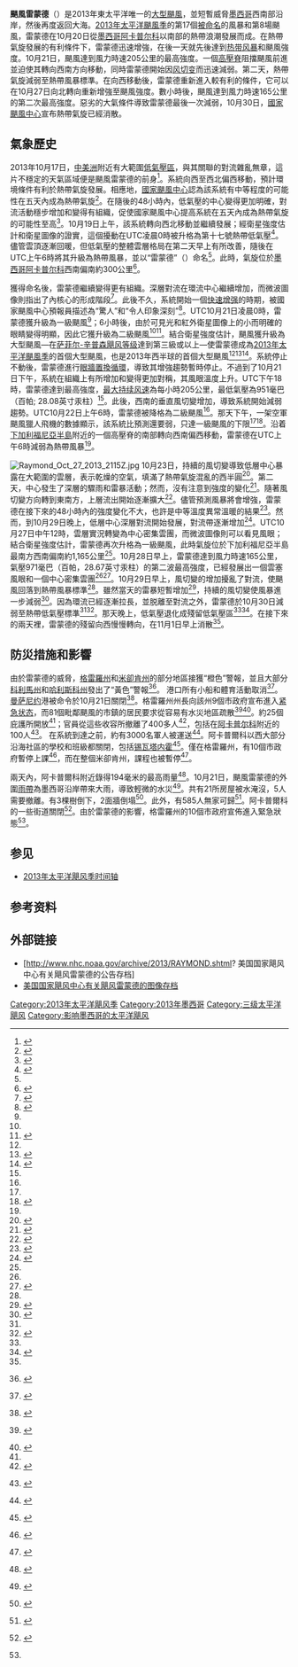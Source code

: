 {{NoteTA
|G1=地名
}}
{{Infobox hurricane
| Name=颶風雷蒙德<br />{{lang|en|Hurricane Raymond}}
| Type=颶風
| Year=2013
| Basin=EPac
| Image location=Raymond Oct 21 2013 2010Z.jpg
| Image name=2013年10月21日，正處最高強度的颶風雷蒙德
| Formed=2013年10月20日
| Dissipated=2013年11月1日
| Remnant low=10月30日
| 1-min winds=110
| Pressure=951
| Damages=Minimal
| Fatalities=無
| Areas=[[墨西哥|墨西哥]]西南部
| Hurricane season=[[2013年太平洋颶風季|2013年太平洋颶風季]]
}} 
'''颶風雷蒙德'''（{{lang-en|Hurricane Raymond}}）是2013年東太平洋唯一的[[熱帶氣旋等級|大型颶風]]，並短暫威脅[[墨西哥|墨西哥]]西南部沿岸，然後再度返回大海。[[2013年太平洋颶風季|2013年太平洋颶風季]]的第17個[[熱帶氣旋命名|被命名]]的風暴和第8場颶風，雷蒙德在10月20日從[[墨西哥|墨西哥]][[阿卡普尔科|阿卡普尔科]]以南部的熱帶浪潮發展而成。在熱帶氣旋發展的有利條件下，雷蒙德迅速增強，在{{link-en|熱帶氣旋發展學|Tropical cyclogenesis|形成}}後一天就先後達到[[热带风暴|热带风暴]]和颶風強度。10月21日，颶風達到風力時速205公里的最高強度。一個[[高壓脊|高壓脊]]阻擋颶風前進並迫使其轉向西南方向移動，同時雷蒙德開始因[[风切变|风切变]]而迅速減弱。第二天，熱帶氣旋減弱至熱帶風暴標準。在向西移動後，雷蒙德重新進入較有利的條件，它可以在10月27日向北轉向重新增強至颶風強度。數小時後，颶風達到風力時速165公里的第二次最高強度。惡劣的大氣條件導致雷蒙德最後一次減弱，10月30日，[[國家颶風中心|國家颶風中心]]宣布熱帶氣旋已經消散。

== 氣象歷史 ==
{{storm path|Raymond 2013 track.png}}
2013年10月17日，[[中美洲|中美洲]]附近有大範圍[[低气压|低氣壓區]]，與其關聯的對流雜亂無章，這片不穩定的天氣區域便是颶風雷蒙德的前身<ref>{{cite web|author=Christopher W. Landsea|title=Graphical Tropical Weather Outlook|url=http://www.nhc.noaa.gov/archive/gtwo/epac/201310171743/index.php?basin=epac&current_issuance=201310171743|publisher=National Oceanic and Atmospheric Administration|work=National Hurricane Center|date=2013-10-17|accessdate=2013-10-27|archive-date=2015-10-22|archive-url=https://web.archive.org/web/20151022212012/http://www.nhc.noaa.gov/archive/gtwo/epac/201310171743/index.php?basin=epac&current_issuance=201310171743|dead-url=no}}</ref>。系統向西至西北偏西移動，預計環境條件有利於熱帶氣旋發展。相應地，[[國家颶風中心|國家颶風中心]]認為該系統有中等程度的可能性在五天內成為熱帶氣旋<ref>{{cite web|author=Michael J. Brennan|title=Graphical Tropical Weather Outlook|url=http://www.nhc.noaa.gov/archive/gtwo/epac/201310180500/index.php?basin=epac&current_issuance=201310180500|publisher=National Oceanic and Atmospheric Administration|work=National Hurricane Center|date=2013-10-17|accessdate=2013-10-27|archive-date=2015-10-24|archive-url=https://web.archive.org/web/20151024055357/http://www.nhc.noaa.gov/archive/gtwo/epac/201310180500/index.php?basin=epac&current_issuance=201310180500|dead-url=no}}</ref>。在隨後的48小時內，低氣壓的中心變得更加明確，對流活動穩步增加和變得有組織，促使國家颶風中心提高系統在五天內成為熱帶氣旋的可能性至高<ref>{{cite web|author=John P. Cangialosi|title=Graphical Tropical Weather Outlook|url=http://www.nhc.noaa.gov/archive/gtwo/epac/201310191126/index.php?basin=epac&current_issuance=201310191126|publisher=National Oceanic and Atmospheric Administration|work=National Hurricane Center|date=2013-10-19|accessdate=2013-10-27|archive-date=2016-04-11|archive-url=https://web.archive.org/web/20160411120625/http://www.nhc.noaa.gov/archive/gtwo/epac/201310191126/index.php?basin=epac&current_issuance=201310191126|dead-url=no}}</ref>。10月19日上午，該系統轉向西北移動並繼續發展；經衛星強度估計和衛星圖像的證實，這個擾動在UTC凌晨0時被升格為第十七{{lang|en|E}}號熱帶低氣壓<ref name="TCR">{{cite report|author=Robbie Berg|title=Tropical Cyclone Report: Hurricane Raymond|url={{NHC TCR url|id=EP172013_Raymond}}|publisher=National Oceanic and Atmospheric Administration|work=National Hurricane Center|date=2014-01-06|accessdate=2017-06-26|format=PDF|location=Miami, Florida}}</ref>。儘管雲頂逐漸回暖，但低氣壓的整體雲層格局在第二天早上有所改善，隨後在UTC上午6時將其升級為熱帶風暴，並以“雷蒙德”（{{lang|en|Raymond}}）命名<ref name="TCR"/>。此時，氣旋位於[[墨西哥|墨西哥]][[阿卡普尔科|阿卡普尔科]]西南偏南約300公里<ref>{{cite report|author=Lixion A. Avila|title=Tropical Storm Raymond Public Advisory Number 2|url=http://www.nhc.noaa.gov/archive/2013/ep17/ep172013.public.002.shtml|work=National Hurricane Center|publisher=National Oceanic and Atmospheric Administration|date=2013-10-20|accessdate=2013-10-27|archive-date=2016-04-02|archive-url=https://web.archive.org/web/20160402132431/http://www.nhc.noaa.gov/archive/2013/ep17/ep172013.public.002.shtml|dead-url=no}}</ref>。

獲得命名後，雷蒙德繼續變得更有組織。深層對流在環流中心繼續增加，而微波圖像則指出了內核心的形成階段<ref>{{cite report|author=Michael J. Brennan|title=Tropical Storm Raymond Discussion Number 3|url=http://www.nhc.noaa.gov/archive/2013/ep17/ep172013.discus.003.shtml|work=National Hurricane Center|publisher=National Oceanic and Atmospheric Administration|date=2013-10-20|accessdate=2013-10-27|archive-date=2020-10-29|archive-url=https://web.archive.org/web/20201029113258/https://www.nhc.noaa.gov/archive/2013/ep17/ep172013.discus.003.shtml|dead-url=no}}</ref>。此後不久，系統開始一個[[快速增强|快速增强]]的時期，被國家颶風中心預報員描述為“驚人”和“令人印象深刻”<ref name="Cat2Raymond">{{cite report|author=Daniel P. Brown|title=Hurricane Raymond Discussion Number 5|url=http://www.nhc.noaa.gov/archive/2013/ep17/ep172013.discus.005.shtml|work=National Hurricane Center|publisher=National Oceanic and Atmospheric Administration|date=2013-10-20|accessdate=2013-10-27|archive-date=2020-10-31|archive-url=https://web.archive.org/web/20201031053301/https://www.nhc.noaa.gov/archive/2013/ep17/ep172013.discus.005.shtml|dead-url=no}}</ref>。UTC10月21日凌晨0時，雷蒙德獲升級為一級颶風<ref name="TCR"/>；6小時後，由於可見光和紅外衛星圖像上的小而明確的眼睛變得明顯，因此它獲升級為二級颶風<ref name="Cat2Raymond"/><ref>{{cite report|author=Robbie J. Berg|author2=Daniel P. Brown|title=Hurricane Raymond Intermediate Advisory Number 4A|url=http://www.nhc.noaa.gov/archive/2013/ep17/ep172013.public_a.004.shtml|work=National Hurricane Center|publisher=National Oceanic and Atmospheric Administration|date=2013-10-20|accessdate=2013-10-27|archive-date=2020-10-31|archive-url=https://web.archive.org/web/20201031101736/https://www.nhc.noaa.gov/archive/2013/ep17/ep172013.public_a.004.shtml|dead-url=no}}</ref>。結合衛星強度估計，颶風獲升級為大型颶風—在[[萨菲尔-辛普森飓风等级|萨菲尔-辛普森飓风等级]]達到第三級或以上—使雷蒙德成為[[2013年太平洋颶風季|2013年太平洋颶風季]]的首個大型颶風，也是2013年西半球的首個大型颶風<ref name="TCR"/><ref>{{cite report|author=John P. Cangialosi|author2=Lixion A. Avila|title=Hurricane Raymond Discussion Number 6|url=http://www.nhc.noaa.gov/archive/2013/ep17/ep172013.discus.006.shtml|work=National Hurricane Center|publisher=National Oceanic and Atmospheric Administration|date=2013-10-21|accessdate=2013-10-27|archive-date=2020-10-28|archive-url=https://web.archive.org/web/20201028170142/https://www.nhc.noaa.gov/archive/2013/ep17/ep172013.discus.006.shtml|dead-url=no}}</ref><ref>{{cite web|author=Lindsay Milbourne|title=Tropical Storm Lorenzo forms in central Atlantic-no threat; Raymond a major hurricane near southwest Mexico|url=http://blog.myfoxhurricane.com/2013/10/21/tropical-depression-13-forms-in-central-atlantic-no-threat-raymond-a-major-hurricane-near-southwest-mexico|publisher=myFOX Hurricane|work=myFOX hurricane|date=2013-10-21|accessdate=2013-10-27|deadurl=yes|archiveurl=https://web.archive.org/web/20131026020853/http://blog.myfoxhurricane.com/2013/10/21/tropical-depression-13-forms-in-central-atlantic-no-threat-raymond-a-major-hurricane-near-southwest-mexico/|archivedate=2013-10-26}}</ref>。系統停止不動後，雷蒙德進行[[眼牆置換循環|眼牆置換循環]]，導致其增強趨勢暫時停止。不過到了10月21日下午，系統在組織上有所增加和變得更加對稱，其風眼溫度上升。UTC下午18時，雷蒙德達到最高強度，[[最大持续风速|最大持续风速]]為每小時205公里，最低氣壓為951毫巴（百帕; 28.08英寸汞柱）<ref name="TCR"/>。此後，西南的垂直風切變增加，導致系統開始減弱趨勢。UTC10月22日上午6時，雷蒙德被降格為二級颶風<ref name="TCR"/>。那天下午，一架空軍颶風獵人飛機的數據顯示，該系統比預測還要弱，只達一級颶風的下限<ref name="TCR"/><ref>{{cite report|author=Michael J. Brennan|title=Hurricane Raymond Discussion Number 12|url=http://www.nhc.noaa.gov/archive/2013/ep17/ep172013.discus.012.shtml|work=National Hurricane Center|publisher=National Oceanic and Atmospheric Administration|date=2013-10-21|accessdate=2013-10-27|archive-date=2020-10-28|archive-url=https://web.archive.org/web/20201028055149/https://www.nhc.noaa.gov/archive/2013/ep17/ep172013.discus.012.shtml|dead-url=no}}</ref>。沿着[[下加利福尼亞半島|下加利福尼亞半島]]附近的一個高壓脊的南部轉向西南偏西移動，雷蒙德在UTC上午6時減弱為熱帶風暴<ref name="TCR"/>。

[[File:Raymond_Oct_27_2013_2115Z.jpg|thumb]]
10月23日，持續的風切變導致低層中心暴露在大範圍的雲層，表示乾燥的空氣，填滿了熱帶氣旋混亂的西半圓<ref>{{cite report|author=Eric S. Blake|title=Tropical Storm Raymond Discussion Number 16|url=http://www.nhc.noaa.gov/archive/2013/ep17/ep172013.discus.016.shtml|work=National Hurricane Center|publisher=National Oceanic and Atmospheric Administration|date=2013-10-23|accessdate=2013-10-27|archive-date=2017-07-02|archive-url=https://web.archive.org/web/20170702183234/http://www.nhc.noaa.gov/archive/2013/ep17/ep172013.discus.016.shtml|dead-url=no}}</ref>。第二天，中心發生了深層的驟雨和雷暴活動；然而，沒有注意到強度的變化<ref>{{cite report|author=Eric S. Blake|title=Tropical Storm Raymond Discussion Number 20|url=http://www.nhc.noaa.gov/archive/2013/ep17/ep172013.discus.020.shtml|work=National Hurricane Center|publisher=National Oceanic and Atmospheric Administration|date=2013-10-24|accessdate=2013-10-27|archive-date=2020-10-28|archive-url=https://web.archive.org/web/20201028132703/https://www.nhc.noaa.gov/archive/2013/ep17/ep172013.discus.020.shtml|dead-url=no}}</ref>。隨著風切變方向轉到東南方，上層流出開始逐漸擴大<ref>{{cite report|author=Lixion A. Avila|title=Tropical Storm Raymond Discussion Number 21|url=http://www.nhc.noaa.gov/archive/2013/ep17/ep172013.discus.021.shtml|work=National Hurricane Center|publisher=National Oceanic and Atmospheric Administration|date=2013-10-24|accessdate=2013-10-27|archive-date=2020-10-31|archive-url=https://web.archive.org/web/20201031230130/https://www.nhc.noaa.gov/archive/2013/ep17/ep172013.discus.021.shtml|dead-url=no}}</ref>。儘管預測風暴將會增強，雷蒙德在接下來的48小時內的強度變化不大，也許是中等溫度異常溫暖的結果<ref>{{cite report|author=Christopher W. Landsea|title=Tropical Storm Raymond Discussion Number 27|url=http://www.nhc.noaa.gov/archive/2013/ep17/ep172013.discus.027.shtml|work=National Hurricane Center|publisher=National Oceanic and Atmospheric Administration|date=2013-10-26|accessdate=2013-10-27|archive-date=2017-07-02|archive-url=https://web.archive.org/web/20170702183510/http://www.nhc.noaa.gov/archive/2013/ep17/ep172013.discus.027.shtml|dead-url=no}}</ref>。然而，到10月29日晚上，低層中心深層對流開始發展，對流帶逐漸增加<ref>{{cite report|author=Todd B. Kimberlain|title=Tropical Storm Raymond Discussion Number 29|url=http://www.nhc.noaa.gov/archive/2013/ep17/ep172013.discus.029.shtml|work=National Hurricane Center|publisher=National Oceanic and Atmospheric Administration|date=2013-10-26|accessdate=2013-10-27|archive-date=2020-10-28|archive-url=https://web.archive.org/web/20201028185118/https://www.nhc.noaa.gov/archive/2013/ep17/ep172013.discus.029.shtml|dead-url=no}}</ref>。UTC10月27日中午12時，雲層實況轉變為中心密集雲團，而微波圖像則可以看見風眼；結合衛星強度估計，雷蒙德再次升格為一級颶風，此時氣旋位於下加利福尼亞半島最南方西南偏南約1,165公里<ref name="TCR"/>。10月28日早上，雷蒙德達到風力時速165公里，氣壓971毫巴（百帕，28.67英寸汞柱）的第二波最高強度，已經發展出一個雲塞風眼和一個中心密集雲團<ref name="TCR"/><ref>{{cite report|author=Todd Kimberlain|title=Hurricane Raymond Discussion Number 33|url=http://www.nhc.noaa.gov/archive/2013/ep17/ep172013.discus.033.shtml?|work=National Hurricane Center|publisher=National Oceanic and Atmospheric Administration|date=2013-10-28|accessdate=2013-11-01|archive-date=2020-10-28|archive-url=https://web.archive.org/web/20201028134629/https://www.nhc.noaa.gov/archive/2013/ep17/ep172013.discus.033.shtml|dead-url=no}}</ref>。10月29日早上，風切變的增加擾亂了對流，使颶風回落到熱帶風暴標準<ref name="TCR"/>。雖然當天的雷暴短暫增加<ref>{{cite report|author=Daniel P. Brown|title=Tropical Storm Raymond Discussion Number 38|url=http://www.nhc.noaa.gov/archive/2013/ep17/ep172013.discus.038.shtml?|work=National Hurricane Center|publisher=National Oceanic and Atmospheric Administration|date=2013-10-29|accessdate=2013-11-01|archive-date=2020-10-31|archive-url=https://web.archive.org/web/20201031102129/https://www.nhc.noaa.gov/archive/2013/ep17/ep172013.discus.038.shtml|dead-url=no}}</ref>，持續的風切變使風暴進一步減弱<ref>{{cite report|author=Jack Beven|title=Tropical Storm Raymond Discussion Number 41|url=http://www.nhc.noaa.gov/archive/2013/ep17/ep172013.discus.041.shtml?|work=National Hurricane Center|publisher=National Oceanic and Atmospheric Administration|date=2013-10-30|accessdate=2013-11-01|archive-date=2020-10-28|archive-url=https://web.archive.org/web/20201028055358/https://www.nhc.noaa.gov/archive/2013/ep17/ep172013.discus.041.shtml|dead-url=no}}</ref>。因為環流已經逐漸拉長，並脱離至對流之外，雷蒙德於10月30日減弱至熱帶低氣壓標準<ref name="TCR"/><ref>{{cite report|author=Daniel P. Brown|title=Tropical Depression Raymond Discussion Number 42|url=http://www.nhc.noaa.gov/archive/2013/ep17/ep172013.discus.042.shtml?|work=National Hurricane Center|publisher=National Oceanic and Atmospheric Administration|date=2013-10-30|accessdate=2013-11-01|archive-date=2017-07-02|archive-url=https://web.archive.org/web/20170702183854/http://www.nhc.noaa.gov/archive/2013/ep17/ep172013.discus.042.shtml|dead-url=no}}</ref>。那天晚上，低氣壓退化成殘留低氣壓區<ref name="TCR"/><ref>{{cite report|author=Robbie Berg|title=Post-Tropical Cyclone Raymond Discussion Number 43|url=http://www.nhc.noaa.gov/archive/2013/ep17/ep172013.discus.043.shtml?|work=National Hurricane Center|publisher=National Oceanic and Atmospheric Administration|date=2013-10-30|accessdate=2013-11-01|archive-date=2020-11-01|archive-url=https://web.archive.org/web/20201101074002/https://www.nhc.noaa.gov/archive/2013/ep17/ep172013.discus.043.shtml|dead-url=no}}</ref>。在接下來的兩天裡，雷蒙德的殘留向西慢慢轉向，在11月1日早上消散<ref name="TCR"/>。

==防災措施和影響==
由於雷蒙德的威脅，[[格雷羅州|格雷羅州]]和[[米卻肯州|米卻肯州]]的部分地區接獲“橙色”警報，並且大部分[[科利馬州|科利馬州]]和[[哈利斯科州|哈利斯科州]]發出了“黃色”警報<ref>{{Es icon}} {{cite news|title=En alerta roja por Raymond, Guerrero y Michoacán|url=http://www.eluniversal.com.mx/estados/2013/huracan-raymond-alerta-michoacan-guerrero-clases-959676.html|accessdate=2013-10-21|newspaper=El Universal|date=2013-10-21|archive-date=2013-10-25|archive-url=https://web.archive.org/web/20131025232502/http://www.eluniversal.com.mx/estados/2013/huracan-raymond-alerta-michoacan-guerrero-clases-959676.html|dead-url=no}}</ref>。
{{link-en|哥斯達格蘭德|Costa Grande}}港口所有小船和體育活動取消<ref name=EU1>{{Es icon}} {{cite news|title=Raymond podría convertirse en huracán esta noche|url=http://www.eluniversal.com.mx/estados/2013/raymond-huracan-guerrero-959588.html|accessdate=2013-10-20|newspaper=[[El_Universal_(Mexico_City)|El Universal]]|date=2013-10-20|archive-date=2014-02-28|archive-url=https://web.archive.org/web/20140228033607/http://www.eluniversal.com.mx/estados/2013/raymond-huracan-guerrero-959588.html|dead-url=no}}</ref>。[[曼萨尼约|曼萨尼约]]港被命令於10月21日關閉<ref name=EU6>{{Es icon}} {{cite news|title=Colima permanece en alerta por huracán Raymond|url=http://www.eluniversal.com.mx/estados/2013/colima-alerta-raymond-959758.html|accessdate=2013-10-21|newspaper=El Universal|date=2013-10-21|archive-date=2014-09-08|archive-url=https://web.archive.org/web/20140908014804/http://www.eluniversal.com.mx/estados/2013/colima-alerta-raymond-959758.html|dead-url=no}}</ref>。格雷羅州州長{{link-en|墨西哥目前州長名單|List of current Mexican state governors|安赫爾·阿吉雷·里維羅}}向該州9個市政府宣布進入[[紧急状态|紧急状态]]，而81個毗鄰颶風的市鎮的居民要求從容易有水災地區疏散<ref name=EU2>{{Es icon}} {{cite news|title=Por Raymond, pide Aguirre emergencia para 9 municipios|url=http://www.eluniversal.com.mx/estados/2013/por-raymond-pide-aguirre-emergencia-para-9-municipios-959605.html|accessdate=2013-10-20|newspaper=El Universal|date=2013-10-20|archive-date=2014-02-23|archive-url=https://web.archive.org/web/20140223000852/http://www.eluniversal.com.mx/estados/2013/por-raymond-pide-aguirre-emergencia-para-9-municipios-959605.html|dead-url=no}}</ref><ref name=AP1>{{Es icon}}{{cite web|title=‘Raymond’ incrementa su fuerza y ya es huracán categoría 2|url=http://www.animalpolitico.com/2013/10/raymond-ya-es-huracan-categoria-1|publisher=Animal Politico|date=2013-10-20|accessdate=2013-10-21|archive-date=2020-09-06|archive-url=https://web.archive.org/web/20200906235021/https://www.animalpolitico.com/2013/10/raymond-ya-es-huracan-categoria-1/|dead-url=no}}</ref>。約25個庇護所開放<ref name=EU10 />；官員從這些收容所撤離了400多人<ref name=EU3>{{Es icon}}{{cite news|title=Aplican plan DNIII por el huracán Raymond en Gro.|url=http://www.eluniversal.com.mx/estados/2013/raymond-se-acerca-a-mexico-con-categoria-3-959643.html|accessdate=2013-10-21|newspaper=El Universal|date=2013-10-21|archive-date=2014-02-27|archive-url=https://web.archive.org/web/20140227092905/http://www.eluniversal.com.mx/estados/2013/raymond-se-acerca-a-mexico-con-categoria-3-959643.html|dead-url=no}}</ref>，包括在[[阿卡普尔科|阿卡普尔科]]附近的100人<ref name=DG>{{Es icon}} {{cite news|title=Call Aguirre to take precautions, to the strengthening of Hurricane "Raymond"|url=http://www.diariodeguerrero.com.mx/incio/pagina-principal/9248-llama-aguirre-a-tomar-precauciones-ante-el-fortalecimiento-del-huracan-raymond.html|accessdate=2013-10-22|newspaper=Dary of Guerrero|date=2013-10-22|deadurl=yes|archiveurl=https://web.archive.org/web/20131023055443/http://www.diariodeguerrero.com.mx/incio/pagina-principal/9248-llama-aguirre-a-tomar-precauciones-ante-el-fortalecimiento-del-huracan-raymond.html|archivedate=2013-10-23}}</ref>。
在系統到達之前，約有3000名軍人被運送<ref name=EU9>{{Es icon}} {{cite news|title=Despliegan a 3 mil soldados en Gro. por Raymond|url=http://www.eluniversal.com.mx/estados/2013/guerrero-alerta-huracan-reymond-soldados-959759.html|accessdate=2013-10-21|newspaper=El Universal|date=2013-10-21|archive-date=2014-02-27|archive-url=https://web.archive.org/web/20140227051419/http://www.eluniversal.com.mx/estados/2013/guerrero-alerta-huracan-reymond-soldados-959759.html|dead-url=no}}</ref>。阿卡普爾科以西大部分沿海社區的學校和班級都關閉，包括[[锡瓦塔内霍|锡瓦塔内霍]]<ref name=Yahoo!>{{cite news|title=Raymond becomes major hurricane as it nears Mexico|url=https://news.yahoo.com/raymond-becomes-major-hurricane-nears-mexico-091659556.html|date=2013-10-21|publisher=Yahoo News|accessdate=2013-10-21|archive-date=2016-03-05|archive-url=https://web.archive.org/web/20160305072349/http://news.yahoo.com/raymond-becomes-major-hurricane-nears-mexico-091659556.html|dead-url=no}}</ref>。僅在格雷羅州，有10個市政府暫停上課<ref>{{Es icon}} {{cite news|title=Guerrero suspende clases en 10 municipios|url=http://www.eluniversal.com.mx/estados/2013/guerrero-suspende-clases-en-10-municipios-959620.html|accessdate=2013-10-21|newspaper=El Universal|date=2013-10-20|archive-date=2013-10-26|archive-url=https://web.archive.org/web/20131026063534/http://www.eluniversal.com.mx/estados/2013/guerrero-suspende-clases-en-10-municipios-959620.html|dead-url=no}}</ref>，而在整個米卻肯州，課程也被暫停<ref name=EU8>{{Es icon}} {{cite news|title=Michoacán, en sesión permanente por Raymond|url=http://www.eluniversal.com.mx/estados/2013/huracan-raymond-michoacan-959721.html|accessdate=2013-10-21|newspaper=El Universal|date=2013-10-21|archive-date=2014-02-22|archive-url=https://web.archive.org/web/20140222215309/http://www.eluniversal.com.mx/estados/2013/huracan-raymond-michoacan-959721.html|dead-url=no}}</ref>。

兩天內，阿卡普爾科附近錄得194毫米的最高雨量<ref name=LJ>{{cite news |title=Hurricane Raymond weakens near Mexico |url=http://www.lansingstatejournal.com/usatoday/article/3142927 |archive-url=https://archive.is/20131023141122/http://www.lansingstatejournal.com/usatoday/article/3142927 |dead-url=yes |archive-date=2013-10-23 |accessdate=2013-10-22 |newspaper=Langiston Journal |date=2013-10-22 |author=Doyle Rice |author2=USA Today |agency=Associated Press }}</ref>。10月21日，颶風雷蒙德的外圍[[雨帶|雨帶]]為墨西哥沿岸帶來大雨，導致輕微的水災<ref name=EU7>{{Es icon}} {{cite news|title=Evacuan colonias de Acapulco por huracán Raymond|url=http://www.eluniversal.com.mx/estados/2013/acapulco-evacuacion-huracan-raymond-959710.html|accessdate=2013-10-21|newspaper=El Universal|date=2013-10-21|archive-date=2015-01-01|archive-url=https://web.archive.org/web/20150101160634/http://www.eluniversal.com.mx/estados/2013/acapulco-evacuacion-huracan-raymond-959710.html|dead-url=no}}</ref>。共有21所房屋被水淹沒，5人需要撤離。有3棵樹倒下，2面牆倒塌<ref name=EUM>{{Es icon}} {{cite news|title=Suspenden búsqueda en La Pintada por Raymond|url=http://m.eluniversal.com.mx/notas/estados/2013/pintada-lluvias-raymond-acapulco-960082.html|accessdate=2013-10-22|newspaper=El Universal minor|date=2013-10-22|archive-url=https://web.archive.org/web/20131029192115/http://m.eluniversal.com.mx/notas/estados/2013/pintada-lluvias-raymond-acapulco-960082.html|archive-date=2013-10-29|dead-url=yes}}</ref>。此外，有585人無家可歸<ref name=EU10>{{Es icon}} {{cite news|title=Fonden para 11 municipios tras Raymond; reanudan clases|url=http://www.eluniversal.com.mx/estados/2013/reanudan-labores-guerrero-960163.html|accessdate=2013-10-22|newspaper=El Universal|date=2013-10-22|archive-date=2013-11-11|archive-url=https://web.archive.org/web/20131111031144/http://www.eluniversal.com.mx/estados/2013/reanudan-labores-guerrero-960163.html|dead-url=no}}</ref>。阿卡普爾科的一些街道關閉<ref>{{Es icon}} {{cite news|title=Huracán Raymond descarga lluvias en Guerrero|url=http://www.ultra.com.mx/noticias/guerrero/Nacional/25764-huracan-raymond-descarga-lluvias-en-guerrero.html|accessdate=2013-10-22|newspaper=Ultra|date=2013-10-22|archive-date=2017-01-13|archive-url=https://web.archive.org/web/20170113165137/http://www.ultra.com.mx/noticias/guerrero/Nacional/25764-huracan-raymond-descarga-lluvias-en-guerrero.html|dead-url=no}}</ref>。由於雷蒙德的影響，格雷羅州的10個市政府宣佈進入緊急狀態<ref name=EU10 />。

== 参见 ==
{{portal|热带气旋}}
* [[2013年太平洋飓风季时间轴|2013年太平洋飓风季时间轴]]

== 参考资料 ==
{{reflist|30em}}

== 外部链接 ==
{{Commons category|Hurricane Raymond (2013)}}
*[http://www.nhc.noaa.gov/archive/2013/RAYMOND.shtml? 美国国家飓风中心有关飓风雷蒙德的公告存档]{{Wayback|url=http://www.nhc.noaa.gov/archive/2013/RAYMOND.shtml |date=20201025224438 }}
*[http://www.nhc.noaa.gov/archive/2013/RAYMOND_graphics.shtml 美国国家飓风中心有关飓风雷蒙德的图像存档]{{Wayback|url=http://www.nhc.noaa.gov/archive/2013/RAYMOND_graphics.shtml |date=20201025222429 }}

{{2013 Pacific hurricane season buttons}}

[[Category:2013年太平洋飓风季|Category:2013年太平洋飓风季]]
[[Category:2013年墨西哥|Category:2013年墨西哥]]
[[Category:三级太平洋飓风|Category:三级太平洋飓风]]
[[Category:影响墨西哥的太平洋飓风|Category:影响墨西哥的太平洋飓风]]
